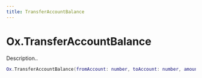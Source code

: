 ```yaml
---
title: TransferAccountBalance
---
```


# Ox.TransferAccountBalance

Description..

```lua
Ox.TransferAccountBalance(fromAccount: number, toAccount: number, amount: number, overdraw?: boolean, message?: string): Promise<boolean>
```
